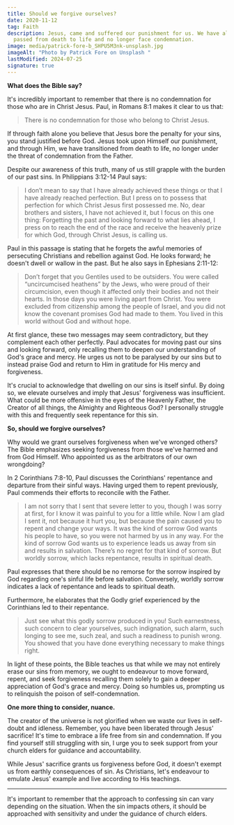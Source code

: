 ```yaml
---
title: Should we forgive ourselves?
date: 2020-11-12
tag: Faith
description: Jesus, came and suffered our punishment for us. We have already
  passed from death to life and no longer face condemnation.
image: media/patrick-fore-b_SHPU5M3nk-unsplash.jpg
imageAlt: "Photo by Patrick Fore on Unsplash "
lastModified: 2024-07-25
signature: true
---
```


**What does the Bible say?**

It's incredibly important to remember that there is no condemnation for those who are in Christ Jesus. Paul, in Romans 8:1 makes it clear to us that:

> There is no condemnation for those who belong to Christ Jesus.

If through faith alone you believe that Jesus bore the penalty for your sins, you stand justified before God. Jesus took upon Himself our punishment, and through Him, we have transitioned from death to life, no longer under the threat of condemnation from the Father.

Despite our awareness of this truth, many of us still grapple with the burden of our past sins. In Philippians 3:12-14 Paul says:

> I don’t mean to say that I have already achieved these things or that I have already reached perfection. But I press on to possess that perfection for which Christ Jesus first possessed me. No, dear brothers and sisters, I have not achieved it, but I focus on this one thing: Forgetting the past and looking forward to what lies ahead, I press on to reach the end of the race and receive the heavenly prize for which God, through Christ Jesus, is calling us.

Paul in this passage is stating that he forgets the awful memories of persecuting Christians and rebellion against God. He looks forward; he doesn't dwell or wallow in the past. But he also says in Ephesians 2:11-12:

> Don’t forget that you Gentiles used to be outsiders. You were called “uncircumcised heathens” by the Jews, who were proud of their circumcision, even though it affected only their bodies and not their hearts. In those days you were living apart from Christ. You were excluded from citizenship among the people of Israel, and you did not know the covenant promises God had made to them. You lived in this world without God and without hope.

At first glance, these two messages may seem contradictory, but they complement each other perfectly. Paul advocates for moving past our sins and looking forward, only recalling them to deepen our understanding of God's grace and mercy. He urges us not to be paralysed by our sins but to instead praise God and return to Him in gratitude for His mercy and forgiveness.

It's crucial to acknowledge that dwelling on our sins is itself sinful. By doing so, we elevate ourselves and imply that Jesus' forgiveness was insufficient. What could be more offensive in the eyes of the Heavenly Father, the Creator of all things, the Almighty and Righteous God? I personally struggle with this and frequently seek repentance for this sin.

**So, should we forgive ourselves?**

Why would we grant ourselves forgiveness when we've wronged others? The Bible emphasizes seeking forgiveness from those we've harmed and from God Himself. Who appointed us as the arbitrators of our own wrongdoing?

In 2 Corinthians 7:8-10, Paul discusses the Corinthians' repentance and departure from their sinful ways. Having urged them to repent previously, Paul commends their efforts to reconcile with the Father.

> I am not sorry that I sent that severe letter to you, though I was sorry at first, for I know it was painful to you for a little while. Now I am glad I sent it, not because it hurt you, but because the pain caused you to repent and change your ways. It was the kind of sorrow God wants his people to have, so you were not harmed by us in any way. For the kind of sorrow God wants us to experience leads us away from sin and results in salvation. There’s no regret for that kind of sorrow. But worldly sorrow, which lacks repentance, results in spiritual death.

Paul expresses that there should be no remorse for the sorrow inspired by God regarding one's sinful life before salvation. Conversely, worldly sorrow indicates a lack of repentance and leads to spiritual death.

Furthermore, he elaborates that the Godly grief experienced by the Corinthians led to their repentance.

> Just see what this godly sorrow produced in you! Such earnestness, such concern to clear yourselves, such indignation, such alarm, such longing to see me, such zeal, and such a readiness to punish wrong. You showed that you have done everything necessary to make things right.

In light of these points, the Bible teaches us that while we may not entirely erase our sins from memory, we ought to endeavour to move forward, repent, and seek forgiveness recalling them solely to gain a deeper appreciation of God's grace and mercy. Doing so humbles us, prompting us to relinquish the poison of self-condemnation.

**One more thing to consider, nuance.**

The creator of the universe is not glorified when we waste our lives in self-doubt and idleness. Remember, you have been liberated through Jesus' sacrifice! It's time to embrace a life free from sin and condemnation. If you find yourself still struggling with sin, I urge you to seek support from your church elders for guidance and accountability.

While Jesus' sacrifice grants us forgiveness before God, it doesn't exempt us from earthly consequences of sin. As Christians, let's endeavour to emulate Jesus' example and live according to His teachings.

---

It's important to remember that the approach to confessing sin can vary depending on the situation. When the sin impacts others, it should be approached with sensitivity and under the guidance of church elders.
